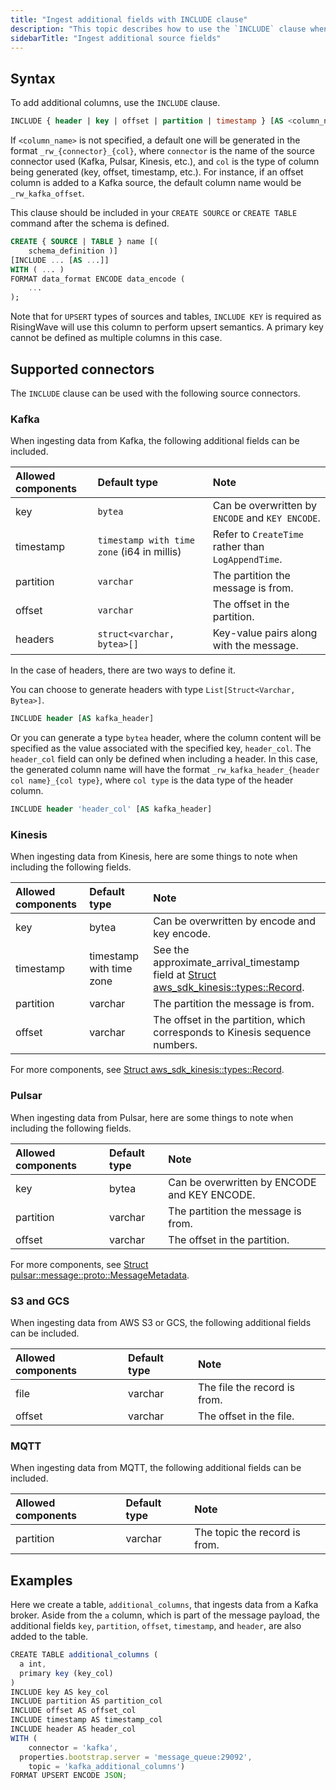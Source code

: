 ```yaml
---
title: "Ingest additional fields with INCLUDE clause"
description: "This topic describes how to use the `INCLUDE` clause when creating a table or source with an external connector to extract fields not included in the payload as separate columns. The payload refers to the actual content or information carried by a message, event, or record, defined in the schema when creating a source or table."
sidebarTitle: "Ingest additional source fields"
---
```


## Syntax

To add additional columns, use the `INCLUDE` clause.

```sql
INCLUDE { header | key | offset | partition | timestamp } [AS <column_name>]
```

If `<column_name>` is not specified, a default one will be generated in the format `_rw_{connector}_{col}`, where `connector` is the name of the source connector used (Kafka, Pulsar, Kinesis, etc.), and `col` is the type of column being generated (key, offset, timestamp, etc.). For instance, if an offset column is added to a Kafka source, the default column name would be `_rw_kafka_offset`.

This clause should be included in your `CREATE SOURCE` or `CREATE TABLE` command after the schema is defined.

```sql
CREATE { SOURCE | TABLE } name [(
    schema_definition )]
[INCLUDE ... [AS ...]]
WITH ( ... )
FORMAT data_format ENCODE data_encode (
    ...
);
```

Note that for `UPSERT` types of sources and tables, `INCLUDE KEY` is required as RisingWave will use this column to perform upsert semantics. A primary key cannot be defined as multiple columns in this case.

## Supported connectors[](#supported-connectors "Direct link to Supported connectors")

The `INCLUDE` clause can be used with the following source connectors.

### Kafka[](#kafka "Direct link to Kafka")

When ingesting data from Kafka, the following additional fields can be included.

| Allowed components | Default type                             | Note                                           |
| :----------------- | :--------------------------------------- | :--------------------------------------------- |
| key                | `bytea`                                    | Can be overwritten by `ENCODE` and `KEY ENCODE`.   |
| timestamp          | `timestamp with time zone` (i64 in millis) | Refer to `CreateTime` rather than `LogAppendTime`. |
| partition          | `varchar`                                  | The partition the message is from.             |
| offset             | `varchar`                                  | The offset in the partition.                   |
| headers            | `struct<varchar, bytea>[]`               | Key-value pairs along with the message.        |

In the case of headers, there are two ways to define it.

You can choose to generate headers with type `List[Struct<Varchar, Bytea>]`.

```sql
INCLUDE header [AS kafka_header]
```

Or you can generate a type `bytea` header, where the column content will be specified as the value associated with the specified key, `header_col`. The `header_col` field can only be defined when including a header. In this case, the generated column name will have the format `_rw_kafka_header_{header col name}_{col type}`, where `col type` is the data type of the header column.

```sql
INCLUDE header 'header_col' [AS kafka_header]
```

### Kinesis

When ingesting data from Kinesis, here are some things to note when including the following fields.

| Allowed components | Default type      | Note            |
| :----------------- | :---------------- | :-------------- |
| key                | bytea             | Can be overwritten by encode and key encode.               |
| timestamp          | timestamp with time zone | See the approximate\_arrival\_timestamp field at [Struct aws\_sdk\_kinesis::types::Record](https://docs.rs/aws-sdk-kinesis/latest/aws%5Fsdk%5Fkinesis/types/struct.Record.html). |
| partition          | varchar                  | The partition the message is from.                                                                                                                                               |
| offset             | varchar                  | The offset in the partition, which corresponds to Kinesis sequence numbers.                                                                                                      |

For more components, see [Struct aws\_sdk\_kinesis::types::Record](https://docs.rs/aws-sdk-kinesis/latest/aws%5Fsdk%5Fkinesis/types/struct.Record.html).

### Pulsar

When ingesting data from Pulsar, here are some things to note when including the following fields.

| Allowed components | Default type | Note                                         |
| :----------------- | :----------- | :------------------------------------------- |
| key                | bytea        | Can be overwritten by ENCODE and KEY ENCODE. |
| partition          | varchar      | The partition the message is from.           |
| offset             | varchar      | The offset in the partition.                 |

For more components, see [Struct pulsar::message::proto::MessageMetadata](https://docs.rs/pulsar/latest/pulsar/message/proto/struct.MessageMetadata.html).

### S3 and GCS

When ingesting data from AWS S3 or GCS, the following additional fields can be included.

| Allowed components | Default type | Note                         |
| :----------------- | :----------- | :--------------------------- |
| file               | varchar      | The file the record is from. |
| offset             | varchar      | The offset in the file.      |

### MQTT

When ingesting data from MQTT, the following additional fields can be included.

| Allowed components | Default type | Note                              |
| :------------------| :------------| :---------------------------------|
| partition          | varchar      | The topic the record is from.     |

## Examples

Here we create a table, `additional_columns`, that ingests data from a Kafka broker. Aside from the `a` column, which is part of the message payload, the additional fields `key`, `partition`, `offset`, `timestamp`, and `header`, are also added to the table.

```js
CREATE TABLE additional_columns (
  a int,
  primary key (key_col)
)
INCLUDE key AS key_col
INCLUDE partition AS partition_col
INCLUDE offset AS offset_col
INCLUDE timestamp AS timestamp_col
INCLUDE header AS header_col
WITH (
	connector = 'kafka',
  properties.bootstrap.server = 'message_queue:29092',
	topic = 'kafka_additional_columns')
FORMAT UPSERT ENCODE JSON;

```
